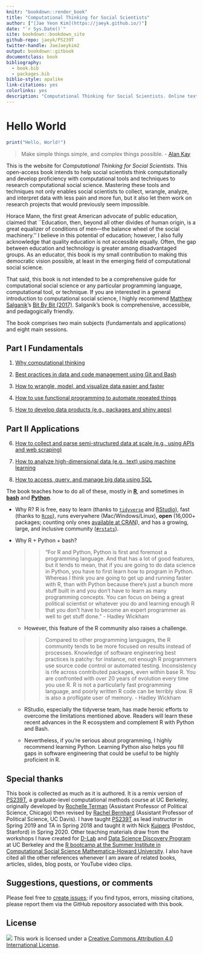 ```yaml
--- 
knitr: "bookdown::render_book"
title: "Computational Thinking for Social Scientists"
author: ["[Jae Yeon Kim](https://jaeyk.github.io/)"]
date: "`r Sys.Date()`"
site: bookdown::bookdown_site
github-repo: jaeyk/PS239T
twitter-handle: JaeJaeykim2
output: bookdown::gitbook
documentclass: book
bibliography:
  - book.bib
  - packages.bib
biblio-style: apalike
link-citations: yes
colorlinks: yes 
description: "Computational Thinking for Social Scientists. Online textbook for Teaching Computational Tools and Techniques for Social Scientists."
---
```


# Hello World 

```r
print("Hello, World!")
```

> Make simple things simple, and complex things possible. - [Alan Kay](https://www.quora.com/What-is-the-story-behind-Alan-Kay-s-adage-Simple-things-should-be-simple-complex-things-should-be-possible)

This is the website for *Computational Thinking for Social Scientists*. This open-access book intends to help social scientists think computationally and develop proficiency with computational tools and techniques to research computational social science. Mastering these tools and techniques not only enables social scientists to collect, wrangle, analyze, and interpret data with less pain and more fun, but it also let them work on research projects that would previously seem impossible.

Horace Mann, the first great American advocate of public education, claimed that ``Education, then, beyond all other divides of human origin, is a great equalizer of conditions of men—the balance wheel of the social machinery.'' I believe in this potential of education; however, I also fully acknowledge that quality education is not accessible equally. Often, the gap between education and technology is greater among disadvantaged groups. As an educator, this book is my small contribution to making this democratic vision possible, at least in the emerging field of computational social science. 

That said, this book is not intended to be a comprehensive guide for computational social science or any particular programming language, computational tool, or technique. If you are interested in a general introduction to computational social science, I highly recommend [Matthew Salganik](http://www.princeton.edu/~mjs3/)'s [Bit By Bit (2017)](https://www.bitbybitbook.com/). Salganik's book is comprehensive, accessible, and pedagogically friendly. 

The book comprises two main subjects (fundamentals and applications) and eight main sessions.

## Part I Fundamentals

1. [Why computational thinking](#motivation)

2. [Best practices in data and code management using Git and Bash](#git_bash)

3. [How to wrangle, model, and visualize data easier and faster](#tidy_data) 

4. [How to use functional programming to automate repeated things](#functional_programming) 

5. [How to develop data products (e.g., packages and shiny apps)](#products) 

## Part II Applications

6. [How to collect and parse semi-structured data at scale (e.g., using APIs and web scraping)](#semi_structured_data) 

7. [How to analyze high-dimensional data (e.g., text) using machine learning](#machine_learning) 

8. [How to access, query, and manage big data using SQL](#big_data) 

The book teaches how to do all of these, mostly in [**R**](https://www.r-project.org/about.html), and sometimes in [**bash**](https://www.gnu.org/software/bash/) and [**Python**](https://www.python.org/about/).

  - Why R? R is free, easy to learn (thanks to [`tidyverse`](https://www.tidyverse.org/) and [RStudio](https://rstudio.com/)), fast (thanks to [`Rcpp`](https://cran.r-project.org/web/packages/Rcpp/index.html)), runs everywhere (Mac/Windows/Linux), **open** (16,000+ packages; counting only ones [available at CRAN](https://cran.r-project.org/web/packages/)), and has a growing, large, and inclusive community ([`#rstats`](https://twitter.com/search?q=%23rstats&src=typed_query)).
  
  - Why R + Python + bash?

       >> "For R and Python, Python is first and foremost a programming language. And that has a lot of good features, but it tends to mean, that if you are going to do data science in Python, you have to first learn how to program in Python. Whereas I think you are going to get up and running faster with R, than with Python because there's just a bunch more stuff built in and you don't have to learn as many programming concepts. You can focus on being a great political scientist or whatever you do and learning enough R that you don't have to become an expert programmer as well to get stuff done." - Hadley Wickham
  
      - However, this feature of the R community also raises a challenge. 
      
      >> Compared to other programming languages, the R community tends to be more focused on results instead of processes. Knowledge of software engineering best practices is patchy: for instance, not enough R programmers use source code control or automated testing. Inconsistency is rife across contributed packages, even within base R. You are confronted with over 20 years of evolution every time you use R. R is not a particularly fast programming language, and poorly written R code can be terribly slow. R is also a profligate user of memory. - Hadley Wickham
  
      - RStudio, especially the tidyverse team, has made heroic efforts to overcome the limitations mentioned above. Readers will learn these recent advances in the R ecosystem and complement R with Python and Bash.
      
      - Nevertheless, if you're serious about programming, I highly recommend learning Python. Learning Python also helps you fill gaps in software engineering that could be useful to be highly proficient in R.
      
## Special thanks 

This book is collected as much as it is authored. It is a remix version of [PS239T](https://github.com/rochelleterman/PS239T), a graduate-level computational methods course at UC Berkeley, originally developed by [Rochelle Terman](http://rochelleterman.com/) (Assistant Professor of Political Science, Chicago) then revised by [Rachel Bernhard](http://rachelbernhard.com/) (Assistant Professor of Political Science, UC Davis). I have taught [PS239T](https://github.com/PS239T/spring_2021) as lead instructor in Spring 2019 and TA in Spring 2018 and taught it with Nick [Kuipers](https://nicholaskuipers.com/) (Postdoc, Stanford) in Spring 2020. Other teaching materials draw from the workshops I have created for [D-Lab](https://dlab.berkeley.edu/) and [Data Science Discovery Program](https://data.berkeley.edu/research/discovery-program-home) at UC Berkeley and the [R bootcamp at the Summer Institute in Computational Social Science Mathematica-Howard University](https://github.com/jaeyk/sicss-howard-r-boot-camp). I also have cited all the other references whenever I am aware of related books, articles, slides, blog posts, or YouTube video clips. 

## Suggestions, questions, or comments 

Please feel free to [create issues](https://github.com/jaeyk/PS239T/issues); if you find typos, errors, missing citations, please report them via the GitHub repository associated with this book. 

## License 

![](https://licensebuttons.net/l/by/4.0/88x31.png) This work is licensed under a [Creative Commons Attribution 4.0 International License](https://creativecommons.org/licenses/by/4.0/).
